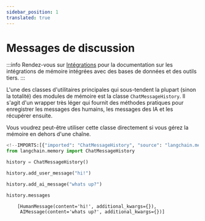 ```yaml
---
sidebar_position: 1
translated: true
---
```


# Messages de discussion

:::info
Rendez-vous sur [Intégrations](/docs/integrations/memory/) pour la documentation sur les intégrations de mémoire intégrées avec des bases de données et des outils tiers.
:::

L'une des classes d'utilitaires principales qui sous-tendent la plupart (sinon la totalité) des modules de mémoire est la classe `ChatMessageHistory`.
Il s'agit d'un wrapper très léger qui fournit des méthodes pratiques pour enregistrer les messages des humains, les messages des IA et les récupérer ensuite.

Vous voudrez peut-être utiliser cette classe directement si vous gérez la mémoire en dehors d'une chaîne.

```python
<!--IMPORTS:[{"imported": "ChatMessageHistory", "source": "langchain.memory", "docs": "https://api.python.langchain.com/en/latest/chat_history/langchain_core.chat_history.ChatMessageHistory.html", "title": "Chat Messages"}]-->
from langchain.memory import ChatMessageHistory

history = ChatMessageHistory()

history.add_user_message("hi!")

history.add_ai_message("whats up?")
```

```python
history.messages
```

```output
    [HumanMessage(content='hi!', additional_kwargs={}),
     AIMessage(content='whats up?', additional_kwargs={})]
```

